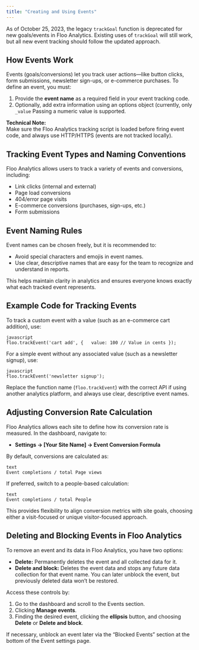 ```yaml
---
title: "Creating and Using Events"
---
```


As of October 25, 2023, the legacy `trackGoal` function is deprecated for new goals/events in Floo Analytics. Existing uses of `trackGoal` will still work, but all new event tracking should follow the updated approach.

## How Events Work

Events (goals/conversions) let you track user actions—like button clicks, form submissions, newsletter sign-ups, or e-commerce purchases. To define an event, you must:

1. Provide the **event name** as a required field in your event tracking code.
2. Optionally, add extra information using an options object (currently, only `_value` Passing a numeric value is supported.

**Technical Note:**\
Make sure the Floo Analytics tracking script is loaded before firing event code, and always use HTTP/HTTPS (events are not tracked locally).

## Tracking Event Types and Naming Conventions 

Floo Analytics allows users to track a variety of events and conversions, including:

- Link clicks (internal and external)
- Page load conversions
- 404/error page visits
- E-commerce conversions (purchases, sign-ups, etc.)
- Form submissions

## Event Naming Rules

Event names can be chosen freely, but it is recommended to:

- Avoid special characters and emojis in event names.
- Use clear, descriptive names that are easy for the team to recognize and understand in reports.

This helps maintain clarity in analytics and ensures everyone knows exactly what each tracked event represents.

## Example Code for Tracking Events 

To track a custom event with a value (such as an e-commerce cart addition), use:

```
javascript
floo.trackEvent('cart add', {   value: 100 // Value in cents }); 
```

For a simple event without any associated value (such as a newsletter signup), use:

```
javascript
floo.trackEvent('newsletter signup'); 
```

Replace the function name (`floo.trackEvent`) with the correct API if using another analytics platform, and always use clear, descriptive event names.

## Adjusting Conversion Rate Calculation

Floo Analytics allows each site to define how its conversion rate is measured. In the dashboard, navigate to:

- **Settings → [Your Site Name] → Event Conversion Formula**

By default, conversions are calculated as:

```
text
Event completions / total Page views 
```

If preferred, switch to a people-based calculation:

```
text
Event completions / total People 
```

This provides flexibility to align conversion metrics with site goals, choosing either a visit-focused or unique visitor-focused approach.

## Deleting and Blocking Events in Floo Analytics

To remove an event and its data in Floo Analytics, you have two options:

- **Delete:** Permanently deletes the event and all collected data for it.
- **Delete and block:** Deletes the event data and stops any future data collection for that event name. You can later unblock the event, but previously deleted data won’t be restored.

Access these controls by:

1. Go to the dashboard and scroll to the Events section.
2. Clicking **Manage events**.
3. Finding the desired event, clicking the **ellipsis** button, and choosing **Delete** or **Delete and block**.

If necessary, unblock an event later via the “Blocked Events” section at the bottom of the Event settings page.